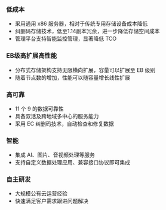 ### **低成本**

* 采用通用 x86 服务器，相对于传统专用存储设备成本降低
* 纠删码存储技术，低至1.14副本冗余，进一步降低存储空间成本
* 管理平台支持智能监控管理，显著降低 TCO

### **EB级高扩展高性能**
* 分布式存储架构支持无限横向扩展，容量可以扩展至 EB 级别
* 随着节点数的增加，性能可以随容量增长线性扩展

### **高可靠**
* 11 个 9 的数据可靠性
* 具备双活及跨地域多中心的服务能力
* 采用 EC 纠删码技术，自动检查和修复数据

### **智能**
* 集成 AI、图片、音视频处理等服务
* 支持自定义数据处理应用、兼容接口协议即可集成

### **自主研发**
* 大规模公有云运营经验
* 快速满足客户需求跟进问题解决